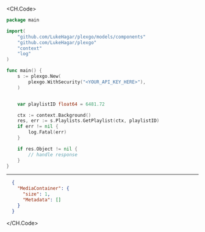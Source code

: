 
<CH.Code>
```go GetPlaylist.go
package main

import(
	"github.com/LukeHagar/plexgo/models/components"
	"github.com/LukeHagar/plexgo"
	"context"
	"log"
)

func main() {
    s := plexgo.New(
        plexgo.WithSecurity("<YOUR_API_KEY_HERE>"),
    )


    var playlistID float64 = 6481.72

    ctx := context.Background()
    res, err := s.Playlists.GetPlaylist(ctx, playlistID)
    if err != nil {
        log.Fatal(err)
    }

    if res.Object != nil {
        // handle response
    }
}
```
---

```json Example Response
  {
    "MediaContainer": {
      "size": 1,
      "Metadata": []
    }
  }
```
</CH.Code>
